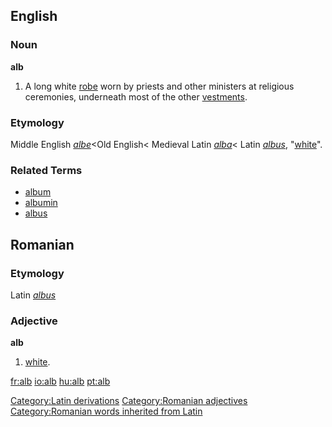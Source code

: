 ==English==
===Noun===
'''alb'''
# A long white [[robe]] worn by priests and other ministers at religious ceremonies, underneath most of the other [[vestments]].

===Etymology===
Middle English ''[[albe]]''<Old English< Medieval Latin ''[[alba]]''< Latin ''[[albus]]'', "[[white]]".

===Related Terms===
*[[album]]
*[[albumin]]
*[[albus]]

==Romanian==
===Etymology===
Latin ''[[albus]]''
===Adjective===
'''alb'''
#[[white]].

[[Category:Latin derivations]]
[[Category:Romanian adjectives]]
[[Category:Romanian words inherited from Latin]]

[[fr:alb]]
[[io:alb]]
[[hu:alb]]
[[pt:alb]]